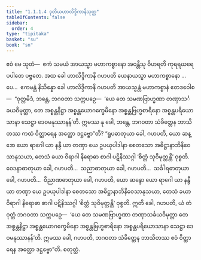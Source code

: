 ```yaml
---
title: "1.1.1.4 ဒုတိယဟာလိဒ္ဒိကာနိသုတ္တ"
tableOfContents: false
sidebar:
  order: 4
type: "tipitaka"
basket: "su"
book: "sn"
---
```



<DynamicBreadcrumb />

<Division number="4" book="sn" e="ch" v="18" p="280">

<Paragraph number="54" book="sn">
ဧဝံ မေ သုတံ—  ဧကံ သမယံ အာယသ္မာ မဟာကစ္စာနော အဝန္တီသု ဝိဟရတိ ကုရရဃရေ ပပါတေ ပဗ္ဗတေ. အထ ခေါ ဟာလိဒ္ဒိကာနိ ဂဟပတိ ယေနာယသ္မာ မဟာကစ္စာနော …ပေ…  ဧကမန္တံ နိသိန္နော ခေါ ဟာလိဒ္ဒိကာနိ ဂဟပတိ အာယသ္မန္တံ မဟာကစ္စာနံ ဧတဒဝေါစ—  “ဝုတ္တမိဒံ, ဘန္တေ, ဘဂဝတာ သက္ကပဉှေ—  ‘ယေ တေ သမဏဗြာဟ္မဏာ တဏှာသင်္ခယဝိမုတ္တာ, တေ အစ္စန္တနိဋ္ဌာ အစ္စန္တယောဂက္ခေမိနော အစ္စန္တဗြဟ္မစာရိနော အစ္စန္တပရိယောသာနာ သေဋ္ဌာ ဒေဝမနုဿာနန်’တိ.
</Paragraph>

<Paragraph number="55" book="sn">
ဣမဿ နု ခေါ, ဘန္တေ, ဘဂဝတာ သံခိတ္တေန ဘာသိတဿ ကထံ ဝိတ္ထာရေန အတ္ထော ဒဋ္ဌဗ္ဗော”တိ?
</Paragraph>

<Paragraph number="56" book="sn">
“ရူပဓာတုယာ ခေါ, ဂဟပတိ, ယော ဆန္ဒော ယော ရာဂေါ ယာ နန္ဒီ ယာ တဏှာ ယေ ဥပယုပါဒါနာ စေတသော အဓိဋ္ဌာနာဘိနိဝေသာနုသယာ, တေသံ ခယာ ဝိရာဂါ နိရောဓာ စာဂါ ပဋိနိဿဂ္ဂါ ‘စိတ္တံ သုဝိမုတ္တန္တိ’ ဝုစ္စတိ.
</Paragraph>

<Paragraph number="57" book="sn">
ဝေဒနာဓာတုယာ ခေါ, ဂဟပတိ…  သညာဓာတုယာ ခေါ, ဂဟပတိ…  သင်္ခါရဓာတုယာ ခေါ, ဂဟပတိ…  ဝိညာဏဓာတုယာ ခေါ, ဂဟပတိ, ယော ဆန္ဒော ယော ရာဂေါ ယာ နန္ဒီ ယာ တဏှာ ယေ ဥပယုပါဒါနာ စေတသော အဓိဋ္ဌာနာဘိနိဝေသာနုသယာ, တေသံ ခယာ ဝိရာဂါ နိရောဓာ စာဂါ ပဋိနိဿဂ္ဂါ ‘စိတ္တံ သုဝိမုတ္တန္တိ’ ဝုစ္စတိ.
</Paragraph>

<Paragraph number="58" book="sn">
ဣတိ ခေါ, ဂဟပတိ, ယံ တံ ဝုတ္တံ ဘဂဝတာ သက္ကပဉှေ—  ‘ယေ တေ သမဏဗြာဟ္မဏာ တဏှာသင်္ခယဝိမုတ္တာ တေ အစ္စန္တနိဋ္ဌာ အစ္စန္တယောဂက္ခေမိနော အစ္စန္တဗြဟ္မစာရိနော အစ္စန္တပရိယောသာနာ သေဋ္ဌာ ဒေဝမနုဿာနန်’တိ.
</Paragraph>

<Paragraph number="59" book="sn">
ဣမဿ ခေါ, ဂဟပတိ, ဘဂဝတာ သံခိတ္တေန ဘာသိတဿ ဧဝံ ဝိတ္ထာရေန အတ္ထော ဒဋ္ဌဗ္ဗော”တိ.

</Paragraph>
</Division>

<Paragraph number="60" type="center" book="sn">
စတုတ္ထံ.
</Paragraph>